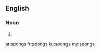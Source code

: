==English==

===Noun===
{{head|en}}

# {{plural of|spong}}

[[ar:spongs]]
[[fr:spongs]]
[[ku:spongs]]
[[my:spongs]]